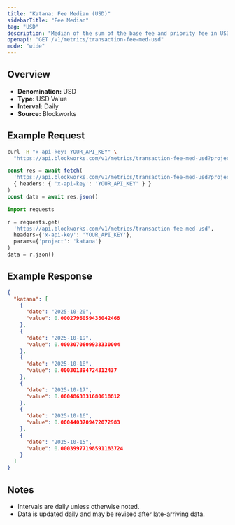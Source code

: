 ```yaml
---
title: "Katana: Fee Median (USD)"
sidebarTitle: "Fee Median"
tag: "USD"
description: "Median of the sum of the base fee and priority fee in USD that day"
openapi: "GET /v1/metrics/transaction-fee-med-usd"
mode: "wide"
---
```


## Overview

- **Denomination:** USD
- **Type:** USD Value
- **Interval:** Daily
- **Source:** Blockworks

## Example Request

<CodeGroup>

```bash cURL
curl -H "x-api-key: YOUR_API_KEY" \
  "https://api.blockworks.com/v1/metrics/transaction-fee-med-usd?project=katana"
```

```typescript TypeScript
const res = await fetch(
  'https://api.blockworks.com/v1/metrics/transaction-fee-med-usd?project=katana',
  { headers: { 'x-api-key': 'YOUR_API_KEY' } }
)
const data = await res.json()
```

```python Python
import requests

r = requests.get(
  'https://api.blockworks.com/v1/metrics/transaction-fee-med-usd',
  headers={'x-api-key': 'YOUR_API_KEY'},
  params={'project': 'katana'}
)
data = r.json()
```

</CodeGroup>

## Example Response

```json
{
  "katana": [
    {
      "date": "2025-10-20",
      "value": 0.0002796059438042468
    },
    {
      "date": "2025-10-19",
      "value": 0.0003070609933330004
    },
    {
      "date": "2025-10-18",
      "value": 0.000301394724312437
    },
    {
      "date": "2025-10-17",
      "value": 0.0004863331680618812
    },
    {
      "date": "2025-10-16",
      "value": 0.0004403709472072983
    },
    {
      "date": "2025-10-15",
      "value": 0.00039977198591183724
    }
  ]
}
```

## Notes
- Intervals are daily unless otherwise noted.
- Data is updated daily and may be revised after late-arriving data.